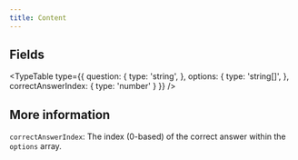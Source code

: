 ```yaml
---
title: Content
---
```


 
## Fields
<TypeTable
  type={{
    question: {
      type: 'string',
    },
    options: {
      type: 'string[]',
    },
    correctAnswerIndex: {
      type: 'number'
    }
  }}
/>

## More information
`correctAnswerIndex`: The index (0-based) of the correct answer within the `options` array.